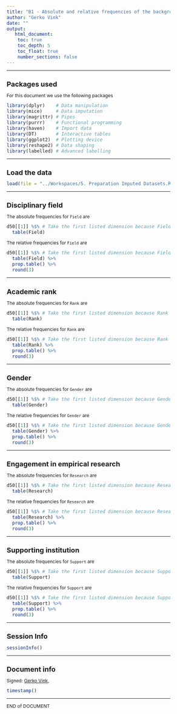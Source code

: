 ```yaml
---
title: "B1 - Absolute and relative frequencies of the background factors"
author: "Gerko Vink"
date: ""
output: 
   html_document:
    toc: true
    toc_depth: 5
    toc_float: true
    number_sections: false
---
```


<style type="text/css">
  
body{ /* Normal  */
  font-size: 12px;
  }
td {  /* Table  */
  font-size: 12px;
}
h1.title {
  font-size: 18px;
  color: DarkBlue;
}
h1 { /* Header 1 */
  font-size: 18px;
}
h2 { /* Header 2 */
  font-size: 18px;
}
h3 { /* Header 3 */
  font-size: 18px;
}
code.r{ /* Code block */
  font-size: 12px;
}
pre { /* Code block - determines code spacing between lines */
  font-size: 14px;
}
</style>


---

# Packages used
For this document we use the following packages
```r
library(dplyr)    # Data manipulation
library(mice)     # Data imputation
library(magrittr) # Pipes
library(purrr)    # Functional programming
library(haven)    # Import data
library(DT)       # Interactive tables
library(ggplot2)  # Plotting device
library(reshape2) # Data shaping
library(labelled) # Advanced labelling
```

---

# Load the data
```r
load(file = "../Workspaces/5. Preparation Imputed Datasets.Rdata")
```

---

# Disciplinary field
The absolute frequencies for `Field` are
```r
d50[[1]] %$% # Take the first listed dimension because Field does not differ
  table(Field) 
```

The relative frequencies for `Field` are
```r
d50[[1]] %$% # Take the first listed dimension because Field does not differ
  table(Field) %>% 
  prop.table() %>% 
  round(3)
```

---

# Academic rank
The absolute frequencies for `Rank` are
```r
d50[[1]] %$% # Take the first listed dimension because Rank does not differ
  table(Rank) 
```

The relative frequencies for `Rank` are
```r
d50[[1]] %$% # Take the first listed dimension because Rank does not differ
  table(Rank) %>% 
  prop.table() %>% 
  round(3)
```

---

# Gender
The absolute frequencies for `Gender` are
```r
d50[[1]] %$% # Take the first listed dimension because Gender does not differ
  table(Gender) 
```

The relative frequencies for `Gender` are
```r
d50[[1]] %$% # Take the first listed dimension because Gender does not differ
  table(Gender) %>% 
  prop.table() %>% 
  round(3)
```

---

# Engagement in empirical research
The absolute frequencies for `Research` are
```r
d50[[1]] %$% # Take the first listed dimension because Research does not differ
  table(Research) 
```

The relative frequencies for `Research` are
```r
d50[[1]] %$% # Take the first listed dimension because Research does not differ
  table(Research) %>% 
  prop.table() %>% 
  round(3)
```

---
 
# Supporting institution
The absolute frequencies for `Support` are
```r
d50[[1]] %$% # Take the first listed dimension because Support does not differ
  table(Support) 
```

The relative frequencies for `Support` are
```r
d50[[1]] %$% # Take the first listed dimension because Support does not differ
  table(Support) %>% 
  prop.table() %>% 
  round(3)
```

---

# Session Info
```r
sessionInfo()
```

---

# Document info
Signed: 
[Gerko Vink](https://www.gerkovink.com), 

```r
timestamp()
```

---

END of DOCUMENT